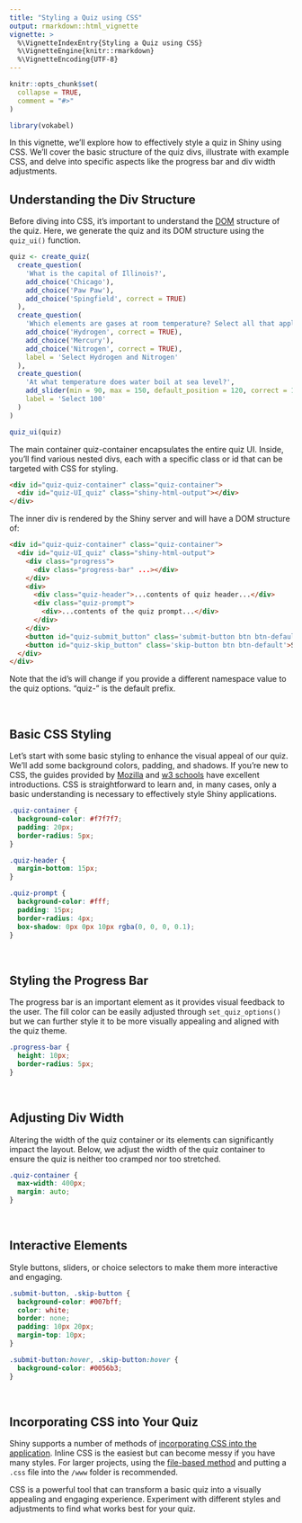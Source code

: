 ```yaml
---
title: "Styling a Quiz using CSS"
output: rmarkdown::html_vignette
vignette: >
  %\VignetteIndexEntry{Styling a Quiz using CSS}
  %\VignetteEngine{knitr::rmarkdown}
  %\VignetteEncoding{UTF-8}
---
```


```r
knitr::opts_chunk$set(
  collapse = TRUE,
  comment = "#>"
)
```

```r
library(vokabel)
```

In this vignette, we'll explore how to effectively style a quiz in Shiny using CSS. We'll cover the basic structure of the quiz divs, illustrate with example CSS, and delve into specific aspects like the progress bar and div width adjustments.

## Understanding the Div Structure
Before diving into CSS, it's important to understand the [DOM](https://en.wikipedia.org/wiki/Document_Object_Model) structure of the quiz. Here, we generate the quiz and its DOM structure using the `quiz_ui()` function.

```r
quiz <- create_quiz(
  create_question(
    'What is the capital of Illinois?',
    add_choice('Chicago'),
    add_choice('Paw Paw'),
    add_choice('Spingfield', correct = TRUE)
  ),
  create_question(
    'Which elements are gases at room temperature? Select all that apply.',
    add_choice('Hydrogen', correct = TRUE),
    add_choice('Mercury'),
    add_choice('Nitrogen', correct = TRUE),
    label = 'Select Hydrogen and Nitrogen'
  ),
  create_question(
    'At what temperature does water boil at sea level?',
    add_slider(min = 90, max = 150, default_position = 120, correct = 100),
    label = 'Select 100'
  )
)

quiz_ui(quiz)
```

The main container quiz-container encapsulates the entire quiz UI. Inside, you'll find various nested divs, each with a specific class or id that can be targeted with CSS for styling.

```html
<div id="quiz-quiz-container" class="quiz-container">
  <div id="quiz-UI_quiz" class="shiny-html-output"></div>
</div>
```

The inner div is rendered by the Shiny server and will have a DOM structure of:

```html
<div id="quiz-quiz-container" class="quiz-container">
  <div id="quiz-UI_quiz" class="shiny-html-output">
    <div class="progress">
      <div class="progress-bar" ...></div>
    </div>
    <div>
      <div class="quiz-header">...contents of quiz header...</div>
      <div class="quiz-prompt">
        <div>...contents of the quiz prompt...</div>
      </div>
    </div>
    <button id="quiz-submit_button" class='submit-button btn btn-default'>Submit</button>
    <button id="quiz-skip_button" class='skip-button btn btn-default'>Skip quiz</button>
  </div>
</div>
```

Note that the id's will change if you provide a different namespace value to the quiz options. "quiz-" is the default prefix.

<br>

## Basic CSS Styling

Let's start with some basic styling to enhance the visual appeal of our quiz. We'll add some background colors, padding, and shadows. If you're new to CSS, the guides provided by [Mozilla](https://developer.mozilla.org/en-US/docs/Learn/Getting_started_with_the_web/CSS_basics) and [w3 schools](https://www.w3schools.com/css/) have excellent introductions. CSS is straightforward to learn and, in many cases, only a basic understanding is necessary to effectively style Shiny applications.

```css
.quiz-container {
  background-color: #f7f7f7;
  padding: 20px;
  border-radius: 5px;
}

.quiz-header {
  margin-bottom: 15px;
}

.quiz-prompt {
  background-color: #fff;
  padding: 15px;
  border-radius: 4px;
  box-shadow: 0px 0px 10px rgba(0, 0, 0, 0.1);
}
```

<br>

## Styling the Progress Bar

The progress bar is an important element as it provides visual feedback to the user. The fill color can be easily adjusted through `set_quiz_options()` but we can further style it to be more visually appealing and aligned with the quiz theme.

```css
.progress-bar {
  height: 10px;
  border-radius: 5px;
}
```

<br>

## Adjusting Div Width

Altering the width of the quiz container or its elements can significantly impact the layout. Below, we adjust the width of the quiz container to ensure the quiz is neither too cramped nor too stretched.

```css
.quiz-container {
  max-width: 400px;
  margin: auto;
}
```

<br>

## Interactive Elements

Style buttons, sliders, or choice selectors to make them more interactive and engaging.

```css
.submit-button, .skip-button {
  background-color: #007bff;
  color: white;
  border: none;
  padding: 10px 20px;
  margin-top: 10px;
}

.submit-button:hover, .skip-button:hover {
  background-color: #0056b3;
}
```

<br>

## Incorporating CSS into Your Quiz

Shiny supports a number of methods of [incorporating CSS into the application](https://shiny.posit.co/r/articles/build/css#getting-our-css-into-the-app). Inline CSS is the easiest but can become messy if you have many styles. For larger projects, using the [file-based method](https://shiny.posit.co/r/articles/build/css#file-based-css) and putting a `.css` file into the `/www` folder is recommended. 

CSS is a powerful tool that can transform a basic quiz into a visually appealing and engaging experience. Experiment with different styles and adjustments to find what works best for your quiz.
